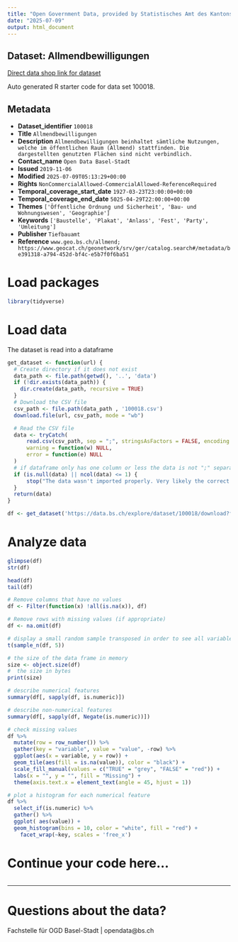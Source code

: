 ```yaml
---
title: "Open Government Data, provided by Statistisches Amt des Kantons Basel-Stadt - Fachstelle OGD"
date: "2025-07-09"
output: html_document
---
```


## Dataset: Allmendbewilligungen

[Direct data shop link for dataset](https://data.bs.ch/explore/dataset/100018)

Auto generated R starter code for data set 100018.

## Metadata

- **Dataset_identifier** `100018`
- **Title** `Allmendbewilligungen`
- **Description** `Allmendbewilligungen beinhaltet sämtliche Nutzungen, welche im öffentlichen Raum (Allmend) stattfinden. Die dargestellten genutzten Flächen sind nicht verbindlich.`
- **Contact_name** `Open Data Basel-Stadt`
- **Issued** `2019-11-06`
- **Modified** `2025-07-09T05:13:29+00:00`
- **Rights** `NonCommercialAllowed-CommercialAllowed-ReferenceRequired`
- **Temporal_coverage_start_date** `1927-03-23T23:00:00+00:00`
- **Temporal_coverage_end_date** `5025-04-29T22:00:00+00:00`
- **Themes** `['Öffentliche Ordnung und Sicherheit', 'Bau- und Wohnungswesen', 'Geographie']`
- **Keywords** `['Baustelle', 'Plakat', 'Anlass', 'Fest', 'Party', 'Umleitung']`
- **Publisher** `Tiefbauamt`
- **Reference** `www.geo.bs.ch/allmend; https://www.geocat.ch/geonetwork/srv/ger/catalog.search#/metadata/be391318-a794-452d-bf4c-e5b7f0f6ba51`


# Load packages

```r

library(tidyverse)
```

# Load data

The dataset is read into a dataframe

```r
get_dataset <- function(url) {
  # Create directory if it does not exist
  data_path <- file.path(getwd(), '..', 'data')
  if (!dir.exists(data_path)) {
    dir.create(data_path, recursive = TRUE)
  }
  # Download the CSV file
  csv_path <- file.path(data_path , '100018.csv')
  download.file(url, csv_path, mode = "wb")

  # Read the CSV file
  data <- tryCatch(
      read.csv(csv_path, sep = ";", stringsAsFactors = FALSE, encoding = "UTF-8"),
      warning = function(w) NULL,
      error = function(e) NULL
  )
  # if dataframe only has one column or less the data is not ";" separated
  if (is.null(data) || ncol(data) <= 1) {
      stop("The data wasn't imported properly. Very likely the correct separator couldn't be found.\nPlease check the dataset manually and adjust the code.")
  }
  return(data)
}
```

```r

df <- get_dataset('https://data.bs.ch/explore/dataset/100018/download?format=csv&timezone=Europe%2FZurich')

```

# Analyze data

```r

glimpse(df)
str(df)

head(df)
tail(df)

```

```r
# Remove columns that have no values
df <- Filter(function(x) !all(is.na(x)), df)

# Remove rows with missing values (if appropriate)
df <- na.omit(df)
```

```r
# display a small random sample transposed in order to see all variables
t(sample_n(df, 5))
```

```r
# the size of the data frame in memory
size <- object.size(df)
#  the size in bytes
print(size)
```

```r
# describe numerical features
summary(df[, sapply(df, is.numeric)])
```

```r
# describe non-numerical features
summary(df[, sapply(df, Negate(is.numeric))])
```

```r
# check missing values
df %>%
  mutate(row = row_number()) %>%
  gather(key = "variable", value = "value", -row) %>%
  ggplot(aes(x = variable, y = row)) +
  geom_tile(aes(fill = is.na(value)), color = "black") +
  scale_fill_manual(values = c("TRUE" = "grey", "FALSE" = "red")) +
  labs(x = "", y = "", fill = "Missing") +
  theme(axis.text.x = element_text(angle = 45, hjust = 1))
```

```r
# plot a histogram for each numerical feature
df %>%
  select_if(is.numeric) %>%
  gather() %>%
  ggplot( aes(value)) +
  geom_histogram(bins = 10, color = "white", fill = "red") +
    facet_wrap(~key, scales = 'free_x')
```

# Continue your code here...

```r

```
------------------------------------------------------------------------

# Questions about the data?

Fachstelle für OGD Basel-Stadt | opendata@bs.ch
